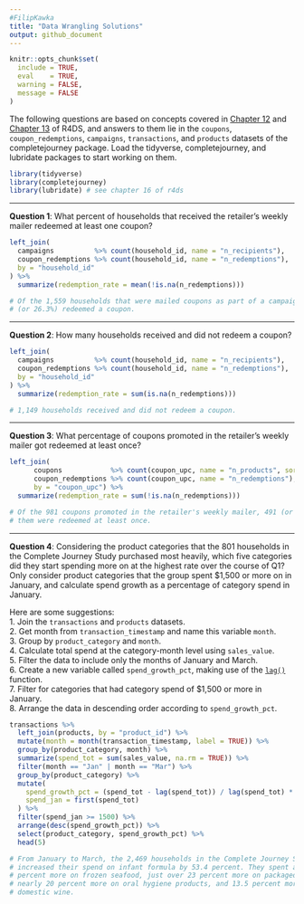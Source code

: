 ```yaml
---
#FilipKawka
title: "Data Wrangling Solutions"
output: github_document
---
```


```r
knitr::opts_chunk$set(
  include = TRUE,
  eval    = TRUE,
  warning = FALSE, 
  message = FALSE
)
```

The following questions are based on concepts covered in [Chapter 12][chapter
12] and [Chapter 13][chapter 13] of R4DS, and answers to them lie in the
`coupons`, `coupon_redemptions`, `campaigns`, `transactions`, and `products`
datasets of the completejourney package. Load the tidyverse, completejourney,
and lubridate packages to start working on them.

```r
library(tidyverse)
library(completejourney)
library(lubridate) # see chapter 16 of r4ds
```

---

**Question 1**: What percent of households that received the retailer's weekly
mailer redeemed at least one coupon?

```r
left_join(
  campaigns          %>% count(household_id, name = "n_recipients"),
  coupon_redemptions %>% count(household_id, name = "n_redemptions"), 
  by = "household_id"
) %>% 
  summarize(redemption_rate = mean(!is.na(n_redemptions)))

# Of the 1,559 households that were mailed coupons as part of a campaign, 410
# (or 26.3%) redeemed a coupon.
```

---

**Question 2**: How many households received and did not redeem a coupon?   

```r
left_join(
  campaigns          %>% count(household_id, name = "n_recipients"),
  coupon_redemptions %>% count(household_id, name = "n_redemptions"), 
  by = "household_id"
) %>% 
  summarize(redemption_rate = sum(is.na(n_redemptions)))

# 1,149 households received and did not redeem a coupon.
```

---

**Question 3**: What percentage of coupons promoted in the retailer's weekly
mailer got redeemed at least once?

```r
left_join(
      coupons            %>% count(coupon_upc, name = "n_products", sort = TRUE),
      coupon_redemptions %>% count(coupon_upc, name = "n_redemptions"), 
      by = "coupon_upc") %>% 
  summarize(redemption_rate = sum(!is.na(n_redemptions)))

# Of the 981 coupons promoted in the retailer's weekly mailer, 491 (or 50%) of
# them were redeemed at least once.
```

---

**Question 4**: Considering the product categories that the 801 households in
the Complete Journey Study purchased most heavily, which five categories did
they start spending more on at the highest rate over the course of Q1? Only
consider product categories that the group spent $1,500 or more on in January,
and calculate spend growth as a percentage of category spend in January.

Here are some suggestions:  
 1. Join the `transactions` and `products` datasets.  
 2. Get month from `transaction_timestamp` and name this variable `month`.  
 3. Group by `product_category` and `month`.  
 4. Calculate total spend at the category-month level using `sales_value`.  
 5. Filter the data to include only the months of January and March.  
 6. Create a new variable called `spend_growth_pct`, making use of the
 [`lag()`][5.5.1] function.  
 7. Filter for categories that had category spend of \$1,500 or more in January.  
 8. Arrange the data in descending order according to `spend_growth_pct`.  

```r
transactions %>% 
  left_join(products, by = "product_id") %>%
  mutate(month = month(transaction_timestamp, label = TRUE)) %>%
  group_by(product_category, month) %>%
  summarize(spend_tot = sum(sales_value, na.rm = TRUE)) %>%
  filter(month == "Jan" | month == "Mar") %>%
  group_by(product_category) %>% 
  mutate(
    spend_growth_pct = (spend_tot - lag(spend_tot)) / lag(spend_tot) * 100,
    spend_jan = first(spend_tot)
  ) %>% 
  filter(spend_jan >= 1500) %>% 
  arrange(desc(spend_growth_pct)) %>% 
  select(product_category, spend_growth_pct) %>% 
  head(5)

# From January to March, the 2,469 households in the Complete Journey Study
# increased their spend on infant formula by 53.4 percent. They spent almost 30
# percent more on frozen seafood, just over 23 percent more on packaged candy,
# nearly 20 percent more on oral hygiene products, and 13.5 percent more on
# domestic wine.
```

[5.5.1]: https://r4ds.had.co.nz/transform.html#mutate-funs
[r4ds]: http://r4ds.had.co.nz/
[chapter 12]: http://r4ds.had.co.nz/tidy-data.html
[chapter 13]: http://r4ds.had.co.nz/relational-data.html